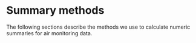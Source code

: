 # __Summary methods__ {-}

The following sections describe the methods we use to calculate numeric summaries for air monitoring data.